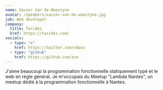 ```yaml
---
name: Xavier Van de Woestyne
avatar: /speakers/xavier-van-de-woestyne.jpg
job: Web developer
company:
  title: Tarides
  href: https://tarides.com/
socials:
  - type: "x"
    href: https://twitter.com/vdwxv
  - type: "github"
    href: https://github.com/xvw
---
```


J'aime beaucoup la programmation fonctionnelle statiquement typé et le web en règle général. Je m'occupais du Meetup "Lambda Nantes", un meetup dédié à la
programmation fonctionnelle à Nantes.
